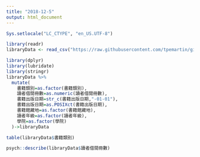 ```yaml
---
title: "2018-12-5"
output: html_document
---
```

```r
Sys.setlocale("LC_CTYPE", "en_US.UTF-8")
```


```r
library(readr)
libraryData <- read_csv("https://raw.githubusercontent.com/tpemartin/github-data/master/libraryData.csv")
```
```r
library(dplyr)
library(lubridate)
library(stringr)
libraryData %>%
  mutate(
    書籍類別=as.factor(書籍類別),
    讀者借閱冊數=as.numeric(讀者借閱冊數),
    書籍出版日期=str_c(書籍出版日期,"-01-01"),
    書籍出版日期=as.POSIXct(書籍出版日期),
    書籍館藏地=as.factor(書籍館藏地),
    讀者年級=as.factor(讀者年級),
    學院=as.factor(學院)
  )->libraryData

```

```r
table(libraryData$書籍類別)
```

```r
psych::describe(libraryData$讀者借閱冊數)
```

